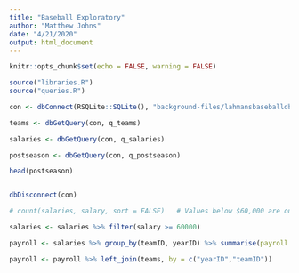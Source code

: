 ```yaml
---
title: "Baseball Exploratory"
author: "Matthew Johns"
date: "4/21/2020"
output: html_document
---
```


```r
knitr::opts_chunk$set(echo = FALSE, warning = FALSE)
```

```r

source("libraries.R")
source("queries.R")

```

```r

con <- dbConnect(RSQLite::SQLite(), "background-files/lahmansbaseballdb.sqlite")

teams <- dbGetQuery(con, q_teams)

salaries <- dbGetQuery(con, q_salaries)

postseason <- dbGetQuery(con, q_postseason)

head(postseason)


dbDisconnect(con)

```



```r

# count(salaries, salary, sort = FALSE)   # Values below $60,000 are outliers

salaries <- salaries %>% filter(salary >= 60000)

```


```r

payroll <- salaries %>% group_by(teamID, yearID) %>% summarise(payroll = sum(salary)/1000000)   # in millions

payroll <- payroll %>% left_join(teams, by = c("yearID","teamID"))


```



